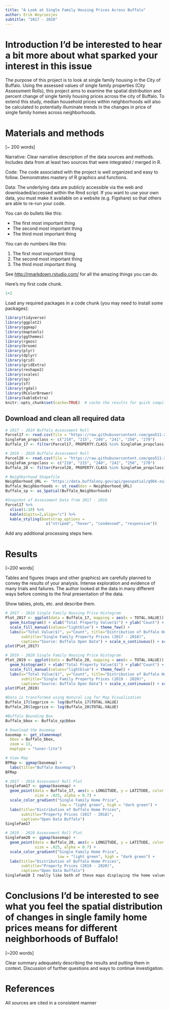 ```yaml
---
title: "A Look at Single Family Housing Prices Across Buffalo" 
author: Erik Woyciesjes
subtitle: "2017 - 2020"
---
```


# Introduction        I'd be interested to hear a bit more about what sparked your interest in this issue

The purpose of this project is to look at single family housing in the City of Buffalo. Using the assessed values of single family properties (City Assessment Rolls), this project aims to examine the spatial distribution and percent change of single family housing prices across the city of Buffalo. To extend this study, median household prices within neighborhoods will also be calculated to potentially illuminate trends in the changes in price of single family homes across neighborhoods. 

# Materials and methods

[~ 200 words]

Narrative: Clear narrative description of the data sources and methods. Includes data from at least two sources that were integrated / merged in R.

Code: The code associated with the project is well organized and easy to follow. Demonstrates mastery of R graphics and functions.

Data: The underlying data are publicly accessible via the web and downloaded/accessed within the Rmd script. If you want to use your own data, you must make it available on a website (e.g. Figshare) so that others are able to re-run your code.

You can do bullets like this:

* The first most important thing
* The second most important thing
* The third most important thing

You can do numbers like this:

1. The first most important thing
2. The second most important thing
3. The third most important thing

See [http://rmarkdown.rstudio.com/](http://rmarkdown.rstudio.com/) for all the amazing things you can do.


Here's my first code chunk.
```r
1+2
```

Load any required packages in a code chunk (you may need to install some packages):

```r
library(tidyverse)
library(ggplot2)
library(ggmap)
library(maptools)
library(ggthemes)
library(rgeos)
library(broom)
library(plyr)
library(dplyr)
library(grid)
library(gridExtra)
library(reshape2)
library(scales)
library(sp)
library(sf)
library(rgdal)
library(RColorBrewer)
library(kableExtra)
knitr::opts_chunk$set(cache=TRUE)  # cache the results for quick compiling
```

## Download and clean all required data
```r
# 2017 - 2019 Buffalo Assessment Roll
Parcel17 <- read.csv(file = "https://raw.githubusercontent.com/geo511-2020/geo511-2020-project-erikwoyc/master/2017-2018_Assessment_Roll.csv")
SingleFam_propclass <- c("210", "215", "240", "241", "250", "270")
Buffalo_17 <- filter(Parcel17, PROPERTY.CLASS %in% SingleFam_propclass)

# 2019 - 2020 Buffalo Assessment Roll
Parcel20 <- read.csv(file = "https://raw.githubusercontent.com/geo511-2020/geo511-2020-project-erikwoyc/master/2019-2020_Assessment_Roll.csv")
SingleFam_propclass <- c("210", "215", "240", "241", "250", "270")
Buffalo_20 <- filter(Parcel20, PROPERTY.CLASS %in% SingleFam_propclass)

# Neighborhood Shapefile
Neighborhood_URL <- "https://data.buffalony.gov/api/geospatial/q9bk-zu3p?method=export&format=GeoJSON"
Buffalo_Neighborhoods <- st_read(dsn = Neighborhood_URL)
Buffalo_sp <- as_Spatial(Buffalo_Neighborhoods)

```

```r
#Snapshot of Assessment Data from 2017 - 2018
Parcel17 %>% 
  slice(1:10) %>% 
  kable(digits=2,align="c") %>% 
  kable_styling(bootstrap_options = 
                  c("striped", "hover", "condensed", "responsive")) 
```

Add any additional processing steps here.

# Results

[~200 words]

Tables and figures (maps and other graphics) are carefully planned to convey the results of your analysis. Intense exploration and evidence of many trials and failures. The author looked at the data in many different ways before coming to the final presentation of the data.

Show tables, plots, etc. and describe them.

```r
# 2017 - 2018 Single Family Housing Price Histogram
Plot_2017 <- ggplot(data = Buffalo_17, mapping = aes(x = TOTAL.VALUE)) + 
  geom_histogram() + xlab("Total Property Value($)") + ylab("Count") +
  scale_fill_manual(values="lightblue") + theme_few() +
  labs(x="Total Value($)", y="Count", title="Distribution of Buffalo Home Prices",
       subtitle="Single Family Property Prices (2017 - 2018)", 
       caption="Source: Buffalo Open Data") + scale_x_continuous() + scale_y_continuous()
plot(Plot_2017)
```


```r
# 2019 - 2020 Single Family Housing Price Histogram
Plot_2019 <- ggplot(data = Buffalo_20, mapping = aes(x = TOTAL.VALUE)) + 
  geom_histogram() + xlab("Total Property Value($)") + ylab("Count") +
  scale_fill_manual(values="lightblue") + theme_few() +
  labs(x="Total Value($)", y="Count", title="Distribution of Buffalo Home Prices",
       subtitle="Single Family Property Prices (2019 - 2020)", 
       caption="Source: Buffalo Open Data") + scale_x_continuous() + scale_y_continuous()
plot(Plot_2019)
```

```r
#Data is transformed using Natural Log for Map Visualization
Buffalo_17$logprice <- log(Buffalo_17$TOTAL.VALUE)
Buffalo_20$logprice <- log(Buffalo_20$TOTAL.VALUE)
```

```r
#Buffalo Bounding Box
Buffalo_bbox <- Buffalo_sp@bbox

# Download the basemap
basemap <- get_stamenmap(
  bbox = Buffalo_bbox,
  zoom = 13,
  maptype = "toner-lite")

# View Map
BFMap <- ggmap(basemap) + 
  labs(title="Buffalo Basemap")
BFMap
```

```r
# 2017 - 2018 Assessment Roll Plot
SingleFam17 <- ggmap(basemap) + 
  geom_point(data = Buffalo_17, aes(x = LONGITUDE, y = LATITUDE, color = logprice), 
             size = .025, alpha = 0.7) +
  scale_color_gradient("Single Family Home Price", 
                        low = "light green", high = "dark green") +
  labs(title="Distribution of Buffalo Home Prices",
       subtitle="Property Prices (2017 - 2018)",
       caption="Open Data Buffalo")
SingleFam17
```

```r
# 2019 - 2020 Assessment Roll Plot
SingleFam20 <- ggmap(basemap) + 
  geom_point(data = Buffalo_20, aes(x = LONGITUDE, y = LATITUDE, color = logprice), 
             size = .025, alpha = 0.7) +
  scale_color_gradient("Single Family Home Price", 
                       low = "light green", high = "dark green") +
  labs(title="Distribution of Buffalo Home Prices",
       subtitle="Property Prices (2019 - 2020)",
       caption="Open Data Buffalo")
SingleFam20 I really like both of these maps displaying the home values for different areas of the city, though could you elaborate on the meaning of the numbers in the legend for both of them? As it stands the numbers range from 8 to 14 so I'd be interested to know what those mean.
```
# Conclusions       I'd be interested to see what you feel the spatial distribution of changes in single family home prices means for different neighborhoods of Buffalo!

[~200 words]

Clear summary adequately describing the results and putting them in context. Discussion of further questions and ways to continue investigation.

# References

All sources are cited in a consistent manner

